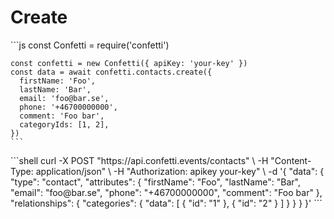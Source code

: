 
# Create

<Parameters model={confetti.models.contact} isCreateOrUpdate={true} />

<Tabs>
  <TabItem value="javascript" label="JavaScript" default>
    ```js
    const Confetti = require('confetti')

    const confetti = new Confetti({ apiKey: 'your-key' })
    const data = await confetti.contacts.create({
      firstName: 'Foo',
      lastName: 'Bar',
      email: 'foo@bar.se',
      phone: '+46700000000',
      comment: 'Foo bar',
      categoryIds: [1, 2],
    })
    ```
  </TabItem>
  <TabItem value="curl" label="curl">
    ```shell
    curl -X POST "https://api.confetti.events/contacts" \
    -H "Content-Type: application/json" \
    -H "Authorization: apikey your-key" \
    -d '{
      "data": {
        "type": "contact",
        "attributes": {
          "firstName": "Foo",
          "lastName": "Bar",
          "email": "foo@bar.se",
          "phone": "+46700000000",
          "comment": "Foo bar"
        },
          "relationships": {
            "categories": {
              "data": [
                { "id": "1" },
                { "id": "2" }
              ]
            }
          }
        }
      }'
    ```
  </TabItem>
</Tabs>
